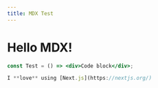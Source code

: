 ```yaml
---
title: MDX Test
---
```


# Hello MDX!

```jsx
const Test = () => <div>Code block</div>;

I **love** using [Next.js](https://nextjs.org/)